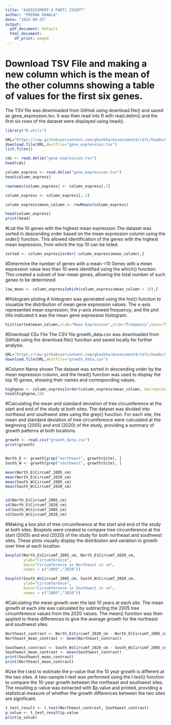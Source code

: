 ```yaml
---
title: "ASEEESSMENT-4 PART1 25SEPT"
author: "PRERNA DHAKLA"
date: "2025-09-25"
output:
  pdf_document: default
  html_document:
    df_print: paged 
---
```


# Download TSV File and making a new column which is the mean of the other columns showing  a table of values for the first six genes.
The TSV file was downloaded from GitHub using download.file() and saved as gene_expression.tsv. It was then read into R with read.delim() and the first six rows of the dataset were displayed using head().

```r
library("R.utils")

URL="https://raw.githubusercontent.com/ghazkha/Assessment4/refs/heads/main/gene_expression.tsv"
download.file(URL,destfile="gene_expression.tsv")
list.files()

cds <- read.delim("gene_expression.tsv")
head(cds)
```
```r
column_express <- read.delim("gene_expression.tsv")
head(column_express)

```


```r
rownames(column_express) <- column_express[,1]

column_express <- column_express[,-1]

column_express$mean_column <- rowMeans(column_express)

head(column_express)
print(head)

```

#List the 10 genes with the highest mean expression 
The dataset was sorted in descending order based on the mean expression column using the order() function. This allowed identification of the genes with the highest mean expression, from which the top 10 can be listed.

```r
sorted <- column_express[order(-column_express$mean_column),]

```

#Determine the number of genes with a mean <10
Genes with a mean expression value less than 10 were identified using the which() function. This created a subset of low-mean genes, allowing the total number of such genes to be determined.

```r
low_mean <- column_express[which(column_express$mean_column < 10),]

```

#Histogram ploting
A histogram was generated using the hist() function to visualize the distribution of mean gene expression values. The x-axis represented mean expression, the y-axis showed frequency, and the plot title indicated it was the mean gene expression histogram.

```r
hist(sorted$mean_column,xlab="Mean Expression",ylab="Frequency",main="Mean Gene Expression")
```
#Download CSv File
The CSV file growth_data.csv was downloaded from GitHub using the download.file() function and saved locally for further analysis.

```r
URL="https://raw.githubusercontent.com/ghazkha/Assessment4/refs/heads/main/growth_data.csv"
download.file(URL,destfile="growth_data.csv")

```
#Column Name shown
The dataset was sorted in descending order by the mean expression column, and the head() function was used to display the top 10 genes, showing their names and corresponding values.

```r
highgene <- column_express[order(column_express$mean_column, decreasing = TRUE), ]
head(highgene,10)
```

#Calculating the mean and standard deviation of tree circumference at the start and end of the study at both sites.
The dataset was divided into northeast and southwest sites using the grep() function. For each site, the mean and standard deviation of tree circumference were calculated at the beginning (2005) and end (2020) of the study, providing a summary of growth patterns at both locations.

```r
growth <- read.csv("growth_data.csv")
print(growth)


North_E <- growth[grep("northeast", growth$Site), ]
South_W <- growth[grep("southwest", growth$Site), ]

mean(North_E$Circumf_2005_cm)
mean(North_E$Circumf_2020_cm)
mean(South_W$Circumf_2005_cm)
mean(South_W$Circumf_2020_cm)


sd(North_E$Circumf_2005_cm)
sd(North_E$Circumf_2020_cm)
sd(South_W$Circumf_2005_cm)
sd(South_W$Circumf_2020_cm)

```

#Making a box plot of tree circumference at the start and end of the study at both sites.
Boxplots were created to compare tree circumference at the start (2005) and end (2020) of the study for both northeast and southwest sites. These plots visually display the distribution and variation in growth over time at each location.

```r
boxplot(North_E$Circumf_2005_cm, North_E$Circumf_2020_cm,
        ylab="Circumference",
        main="Circumference in Northeast in cm",
        names = c("2005","2020"))

boxplot(South_W$Circumf_2005_cm, South_W$Circumf_2020_cm,
        ylab="Circumference",
        main="Circumference in Southwest in cm",
        names = c("2005","2020"))

```

#Calculating the mean growth over the last 10 years at each site.
The mean growth at each site was calculated by subtracting the 2005 tree circumference values from the 2020 values. The mean() function was then applied to these differences to give the average growth for the northeast and southwest sites.

```r
Northeast_contrast <- North_E$Circumf_2020_cm - North_E$Circumf_2005_cm
Northeast_mean_contrast <- mean(Northeast_contrast)

Southwest_contrast <- South_W$Circumf_2020_cm - South_W$Circumf_2005_cm
Southwest_mean_contrast <- mean(Southwest_contrast)
print(Southwest_mean_contrast) 
print(Northeast_mean_contrast)
```

#Use the t.test to estimate the p-value that the 10 year growth is different at the two sites.
A two-sample t-test was performed using the t.test() function to compare the 10-year growth between the northeast and southwest sites. The resulting p-value was extracted with $p.value and printed, providing a statistical measure of whether the growth differences between the two sites are significant.

```r
t_test_result <- t.test(Northeast_contrast, Southwest_contrast)
p_value <- t_test_result$p.value
print(p_value)
```


